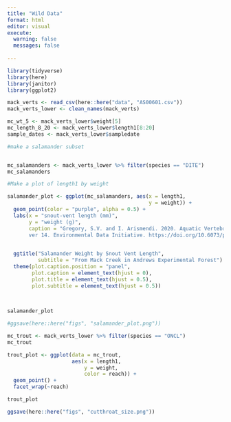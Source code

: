 ```yaml
---
title: "Wild Data"
format: html
editor: visual
execute: 
  warning: false
  messages: false
  
---
```


```r
library(tidyverse)
library(here)
library(janitor)
library(ggplot2)
```

```r
mack_verts <- read_csv(here::here("data", "AS00601.csv"))
mack_verts_lower <- clean_names(mack_verts)

mc_wt_5 <- mack_verts_lower$weight[5]
mc_length_8_20 <- mack_verts_lower$length1[8:20]
sample_dates <- mack_verts_lower$sampledate
```
```r
#make a salamander subset


mc_salamanders <- mack_verts_lower %>% filter(species == "DITE")
mc_salamanders
```

```r
#Make a plot of length1 by weight

salamander_plot <- ggplot(mc_salamanders, aes(x = length1, 
                                              y = weight)) +
  geom_point(color = "purple", alpha = 0.5) +
  labs(x = "snout-vent length (mm)",
       y = "weight (g)",
       caption = "Gregory, S.V. and I. Arismendi. 2020. Aquatic Vertebrate Population Study in Mack Creek, Andrews Experimental Forest, 1987 to present
       ver 14. Environmental Data Initiative. https://doi.org/10.6073/pasta/7c78d662e847cdbe33584add8f809165 (Accessed 2022-08-09).") +
      

  ggtitle("Salamander Weight by Snout Vent Length",
          subtitle = "From Mack Creek in Andrews Experimental Forest") +
  theme(plot.caption.position = "panel",
        plot.caption = element_text(hjust = 0),
        plot.title = element_text(hjust = 0.5),
        plot.subtitle = element_text(hjust = 0.5))

    
  
salamander_plot

#ggsave(here::here("figs", "salamander_plot.png"))
```

```r
mc_trout <- mack_verts_lower %>% filter(species == "ONCL")
mc_trout

trout_plot <- ggplot(data = mc_trout, 
                     aes(x = length1,
                         y = weight,
                         color = reach)) +
  geom_point() +
  facet_wrap(~reach)

trout_plot

ggsave(here::here("figs", "cutthroat_size.png"))
```

